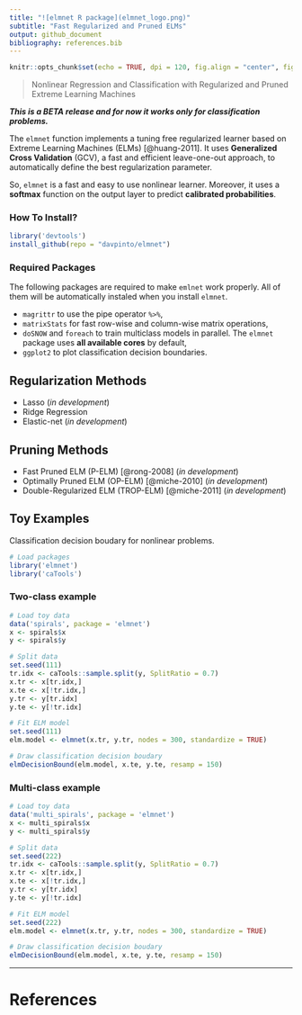 ```yaml
---
title: "![elmnet R package](elmnet_logo.png)"
subtitle: "Fast Regularized and Pruned ELMs"
output: github_document
bibliography: references.bib
---
```


```r
knitr::opts_chunk$set(echo = TRUE, dpi = 120, fig.align = "center", fig.width=5, fig.height=3)
```

> Nonlinear Regression and Classification with Regularized and Pruned Extreme Learning Machines

***This is a BETA release and for now it works only for classification problems.***

The `elmnet` function implements a tuning free regularized learner based on Extreme Learning Machines (ELMs) [@huang-2011]. It uses **Generalized Cross Validation** (GCV), a fast and efficient leave-one-out approach, to automatically define the best regularization parameter.

So, `elmnet` is a fast and easy to use nonlinear learner. Moreover, it uses a **softmax** function on the output layer to predict **calibrated probabilities**.

### How To Install?

```r
library('devtools')
install_github(repo = "davpinto/elmnet")
```

### Required Packages

The following packages are required to make `emlnet` work properly. All of them will be automatically instaled when you install `elmnet`.

* `magrittr` to use the pipe operator `%>%`,
* `matrixStats` for fast row-wise and column-wise matrix operations,
* `doSNOW` and `foreach` to train multiclass models in parallel. The `elmnet` package uses **all available cores** by default,
* `ggplot2` to plot classification decision boundaries.

## Regularization Methods

* Lasso (*in development*)
* Ridge Regression
* Elastic-net (*in development*)

## Pruning Methods

* Fast Pruned ELM (P-ELM) [@rong-2008] (*in development*)
* Optimally Pruned ELM (OP-ELM) [@miche-2010] (*in development*)
* Double-Regularized ELM (TROP-ELM) [@miche-2011] (*in development*)

## Toy Examples

Classification decision boudary for nonlinear problems.

```r
# Load packages
library('elmnet')
library('caTools')
```

### Two-class example

```r
# Load toy data
data('spirals', package = 'elmnet')
x <- spirals$x
y <- spirals$y

# Split data
set.seed(111)
tr.idx <- caTools::sample.split(y, SplitRatio = 0.7)
x.tr <- x[tr.idx,]
x.te <- x[!tr.idx,]
y.tr <- y[tr.idx]
y.te <- y[!tr.idx]

# Fit ELM model
set.seed(111)
elm.model <- elmnet(x.tr, y.tr, nodes = 300, standardize = TRUE)

# Draw classification decision boudary
elmDecisionBound(elm.model, x.te, y.te, resamp = 150)
```

### Multi-class example

```r
# Load toy data
data('multi_spirals', package = 'elmnet')
x <- multi_spirals$x
y <- multi_spirals$y

# Split data
set.seed(222)
tr.idx <- caTools::sample.split(y, SplitRatio = 0.7)
x.tr <- x[tr.idx,]
x.te <- x[!tr.idx,]
y.tr <- y[tr.idx]
y.te <- y[!tr.idx]

# Fit ELM model
set.seed(222)
elm.model <- elmnet(x.tr, y.tr, nodes = 300, standardize = TRUE)

# Draw classification decision boudary
elmDecisionBound(elm.model, x.te, y.te, resamp = 150)
```

******

# References
